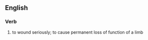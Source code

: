 ==English==

===Verb===
{{en-infl-reg-consonant|maim||}}
# to wound seriously; to cause permanent loss of function of a limb